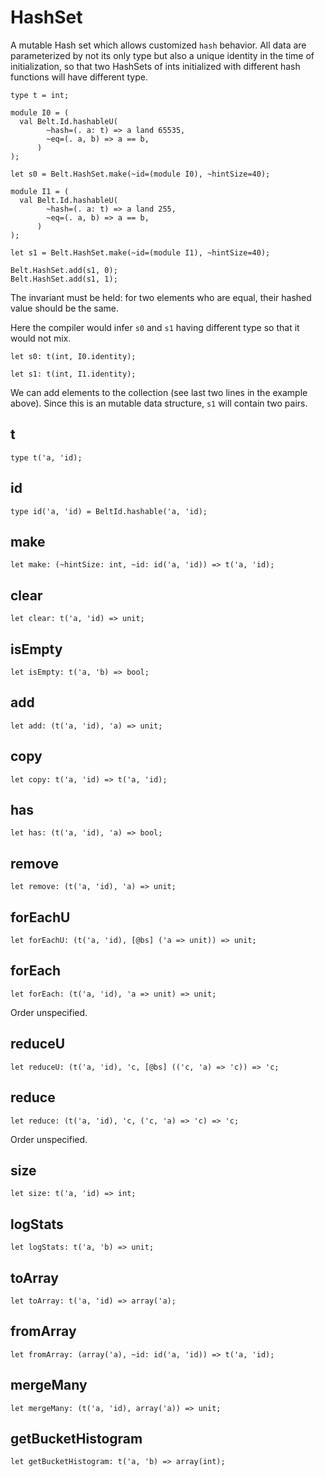 
# HashSet

<ApiIntro>

A mutable Hash set which allows customized `hash` behavior.
All data are parameterized by not its only type but also a unique identity in the time of initialization, so that two HashSets of ints initialized with different hash functions will have different type.

</ApiIntro>

```re example
type t = int;

module I0 = (
  val Belt.Id.hashableU(
        ~hash=(. a: t) => a land 65535,
        ~eq=(. a, b) => a == b,
      )
);

let s0 = Belt.HashSet.make(~id=(module I0), ~hintSize=40);

module I1 = (
  val Belt.Id.hashableU(
        ~hash=(. a: t) => a land 255,
        ~eq=(. a, b) => a == b,
      )
);

let s1 = Belt.HashSet.make(~id=(module I1), ~hintSize=40);

Belt.HashSet.add(s1, 0);
Belt.HashSet.add(s1, 1);
```

The invariant must be held: for two elements who are equal, their hashed value should be the same.

Here the compiler would infer `s0` and `s1` having different type so that it would not mix.

```re
let s0: t(int, I0.identity);

let s1: t(int, I1.identity);
```

We can add elements to the collection (see last two lines in the example above). Since this is an mutable data structure, `s1` will contain two pairs.

## t

```
type t('a, 'id);
```

## id

```
type id('a, 'id) = BeltId.hashable('a, 'id);
```

## make

```
let make: (~hintSize: int, ~id: id('a, 'id)) => t('a, 'id);
```

## clear

```
let clear: t('a, 'id) => unit;
```

## isEmpty

```
let isEmpty: t('a, 'b) => bool;
```

## add

```
let add: (t('a, 'id), 'a) => unit;
```

## copy

```
let copy: t('a, 'id) => t('a, 'id);
```

## has

```
let has: (t('a, 'id), 'a) => bool;
```

## remove

```
let remove: (t('a, 'id), 'a) => unit;
```

## forEachU

```
let forEachU: (t('a, 'id), [@bs] ('a => unit)) => unit;
```

## forEach

```
let forEach: (t('a, 'id), 'a => unit) => unit;
```

Order unspecified.

## reduceU

```
let reduceU: (t('a, 'id), 'c, [@bs] (('c, 'a) => 'c)) => 'c;
```

## reduce

```
let reduce: (t('a, 'id), 'c, ('c, 'a) => 'c) => 'c;
```

Order unspecified.

## size

```
let size: t('a, 'id) => int;
```

## logStats

```
let logStats: t('a, 'b) => unit;
```

## toArray

```
let toArray: t('a, 'id) => array('a);
```

## fromArray

```
let fromArray: (array('a), ~id: id('a, 'id)) => t('a, 'id);
```

## mergeMany

```
let mergeMany: (t('a, 'id), array('a)) => unit;
```

## getBucketHistogram

```
let getBucketHistogram: t('a, 'b) => array(int);
```
